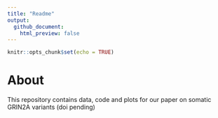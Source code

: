 ```yaml
---
title: "Readme"
output:
  github_document:
    html_preview: false
---
```


```r
knitr::opts_chunk$set(echo = TRUE)
```

# About

This repository contains data, code and plots for our paper on somatic GRIN2A variants (doi pending)
